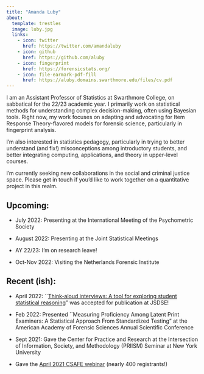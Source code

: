 ```yaml
---
title: "Amanda Luby"
about:
  template: trestles
  image: luby.jpg
  links:
    - icon: twitter
      href: https://twitter.com/amandaluby
    - icon: github
      href: https://github.com/aluby
    - icon: fingerprint
      href: https://forensicstats.org/
    - icon: file-earmark-pdf-fill
      href: https://aluby.domains.swarthmore.edu/files/cv.pdf
---
```


I am an Assistant Professor of Statistics at Swarthmore College, on sabbatical for the 22/23 academic year. I primarily work on statistical methods for understanding complex decision-making, often using Bayesian tools. Right now, my work focuses on adapting and advocating for Item Response Theory-flavored models for forensic science, particularly in fingerprint analysis.

I'm also interested in statistics pedagogy, particularly in trying to better understand (and fix!) misconceptions among introductory students, and better integrating computing, applications, and theory in upper-level courses.

I'm currently seeking new collaborations in the social and criminal justice space. Please get in touch if you'd like to work together on a quantitative project in this realm.

## Upcoming:

-   July 2022: Presenting at the International Meeting of the Psychometric Society

-   August 2022: Presenting at the Joint Statistical Meetings

-   AY 22/23: I'm on research leave!

-   Oct-Nov 2022: Visiting the Netherlands Forensic Institute

## Recent (ish):

-   April 2022: \`\`[Think-aloud interviews: A tool for exploring student statistical reasoning](https://www.tandfonline.com/doi/full/10.1080/26939169.2022.2063209)" was accepted for publication at JSDSE!

-   Feb 2022: Presented \`\`Measuring Proficiency Among Latent Print Examiners: A Statistical Approach From Standardized Testing" at the American Academy of Forensic Sciences Annual Scientific Conference

-   Sept 2021: Gave the Center for Practice and Research at the Intersection of Information, Society, and Methodology (PRIISM) Seminar at New York University

-   Gave the [April 2021 CSAFE webinar](https://forensicstats.org/event/webinar-irt-for-forensics-a-re-analysis-of-the-fbi-black-box-study/) (nearly 400 registrants!)
